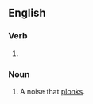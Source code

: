 ==English==

===Verb===
{{head|en|verb form}}

# {{present participle of|en|plonk|nocat=1}}

===Noun===
{{en-noun}}

# A noise that [[plonk]]s.